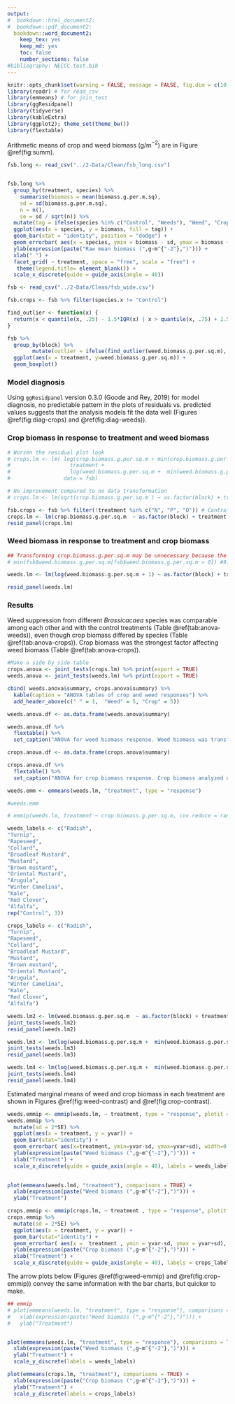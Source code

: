 ```yaml
---
output: 
#  bookdown::html_document2: 
#  bookdown::pdf_document2:
  bookdown::word_document2:
    keep_tex: yes
    keep_md: yes
    toc: false
    number_sections: false
#bibliography: NECCC-test.bib
---
```


```r
knitr::opts_chunk$set(warning = FALSE, message = FALSE, fig.dim = c(10, 6), fig.fullwidth=TRUE)
library(readr) # for read_csv
library(emmeans) # for join_test
library(ggResidpanel)
library(tidyverse)
library(kableExtra)
library(ggplot2); theme_set(theme_bw())
library(flextable)
```

Arithmetic means of crop and weed biomass (g/m$^{-2}$) are in Figure \@ref(fig:summ).  

```r
fsb.long <- read_csv("../2-Data/Clean/fsb_long.csv")


fsb.long %>% 
  group_by(treatment, species) %>%
    summarise(biomass = mean(biomass.g.per.m.sq),
    sd = sd(biomass.g.per.m.sq),
    n = n(),
    se = sd / sqrt(n)) %>%
  mutate(tag = ifelse(species %in% c("Control", "Weeds"), "Weed", "Crop")) %>% 
  ggplot(aes(x = species, y = biomass, fill = tag)) +
  geom_bar(stat = "identity", position = "dodge") + 
  geom_errorbar( aes(x = species, ymin = biomass - sd, ymax = biomass + sd), width=0.4, colour="black", alpha=0.9, size=1) + 
  ylab(expression(paste("Raw mean biomass (",g~m^{"-2"},")"))) +
  xlab(" ") + 
  facet_grid( ~ treatment, space = "free", scale = "free") + 
   theme(legend.title= element_blank()) + 
  scale_x_discrete(guide = guide_axis(angle = 40)) 
```


```r
fsb <- read_csv("../2-Data/Clean/fsb_wide.csv")
```

```r
fsb.crops <- fsb %>% filter(species.x != "Control")

find_outlier <- function(x) {
  return(x < quantile(x, .25) - 1.5*IQR(x) | x > quantile(x, .75) + 1.5*IQR(x))
}

fsb %>%
  group_by(block) %>% 
        mutate(outlier = ifelse(find_outlier(weed.biomass.g.per.sq.m), block.f, NA)) %>%
  ggplot(aes(x = treatment, y=weed.biomass.g.per.sq.m)) +
  geom_boxplot() 
```


### Model diagnosis 

Using `ggResidpanel` version 0.3.0 (Goode and Rey, 2019) for model diagnosis, no predictable pattern in the plots of residuals vs. predicted values suggests that the analysis models fit the data well (Figures \@ref(fig:diag-crops) and \@ref(fig:diag-weeds)).   


### Crop biomass in response to treatment and weed biomass 


```r
# Worsen the residual plot look
# crops.lm <- lm( log(crop.biomass.g.per.sq.m + min(crop.biomass.g.per.sq.m[crop.biomass.g.per.sq.m > 0]))  ~ as.factor(block) + 
#                   treatment +
#                   log(weed.biomass.g.per.sq.m +  min(weed.biomass.g.per.sq.m[weed.biomass.g.per.sq.m  > 0])),
#                 data = fsb)

# No improvement compared to no data transformation 
# crops.lm <- lm(sqrt(crop.biomass.g.per.sq.m ) ~ as.factor(block) + treatment + weed.biomass.g.per.sq.m, data = fsb)
```

```r
fsb.crops <- fsb %>% filter(!treatment %in% c("N", "P", "O")) # Control treatments had no crop
crops.lm <- lm(crop.biomass.g.per.sq.m  ~ as.factor(block) + treatment + weed.biomass.g.per.sq.m, data = fsb.crops)
resid_panel(crops.lm)
```

### Weed biomass in response to treatment and crop biomass 
```r

## Transforming crop.biomass.g.per.sq.m may be unnecessary because the Control treatment was mean to be zero for crop biomass 
# min(fsb$weed.biomass.g.per.sq.m[fsb$weed.biomass.g.per.sq.m > 0]) #9.24

weeds.lm <- lm(log(weed.biomass.g.per.sq.m + 1) ~ as.factor(block) + treatment + crop.biomass.g.per.sq.m, data = fsb)

resid_panel(weeds.lm)

```

### Results  

Weed suppression from different *Brassicacaea* species was comparable among each other and with the control treatments (Table \@ref(tab:anova-weeds)), even though crop biomass differed by species (Table \@ref(tab:anova-crops)). Crop biomass was the strongest factor affecting weed biomass  (Table \@ref(tab:anova-crops)).

```r
#Make a side by side table 
crops.anova <- joint_tests(crops.lm) %>% print(export = TRUE)
weeds.anova <- joint_tests(weeds.lm) %>% print(export = TRUE)
```

```r
cbind( weeds.anova$summary, crops.anova$summary) %>%
  kable(caption = "ANOVA tables of crop and weed responses") %>%
  add_header_above(c(" " = 1,  "Weed" = 5, "Crop" = 5))
```

```r
weeds.anova.df <- as.data.frame(weeds.anova$summary)

weeds.anova.df %>%
  flextable() %>%
  set_caption("ANOVA for weed biomass response. Weed biomass was transformed with ln(x + 1) to maintain data normality.")
```

```r
crops.anova.df <- as.data.frame(crops.anova$summary)

crops.anova.df %>%
  flextable() %>%
  set_caption("ANOVA for crop biomass response. Crop biomass analyzed on the original scale.")
```



```r
weeds.emm <- emmeans(weeds.lm, "treatment", type = "response")

#weeds.emm 

# emmip(weeds.lm, treatment ~ crop.biomass.g.per.sq.m, cov.reduce = range)

weeds_labels <- c("Radish",
"Turnip",
"Rapeseed",
"Collard", 
"Broadleaf Mustard",
"Mustard",
"Brown mustard", 
"Oriental Mustard",
"Arugula",
"Winter Camelina",
"Kale",
"Red Clover",
"Alfalfa", 
rep("Control", 3))

crops_labels <- c("Radish",
"Turnip",
"Rapeseed",
"Collard", 
"Broadleaf Mustard",
"Mustard",
"Brown mustard", 
"Oriental Mustard",
"Arugula",
"Winter Camelina",
"Kale",
"Red Clover",
"Alfalfa")
```

```r
weeds.lm2 <- lm(weed.biomass.g.per.sq.m  ~ as.factor(block) + treatment + crop.biomass.g.per.sq.m, data = fsb)
joint_tests(weeds.lm2)
resid_panel(weeds.lm2)
```

```r
weeds.lm3 <- lm(log(weed.biomass.g.per.sq.m +  min(weed.biomass.g.per.sq.m[weed.biomass.g.per.sq.m > 0]))  ~ as.factor(block) +  crop.biomass.g.per.sq.m, data = fsb)
joint_tests(weeds.lm3)
resid_panel(weeds.lm3)
```

```r
weeds.lm4 <- lm(log(weed.biomass.g.per.sq.m +  min(weed.biomass.g.per.sq.m[weed.biomass.g.per.sq.m > 0]))  ~ as.factor(block) +  treatment, data = fsb)
joint_tests(weeds.lm4)
resid_panel(weeds.lm4)
```

Estimated marginal means of weed and crop biomass in each treatment are shown in Figures \@ref(fig:weed-contrast) and \@ref(fig:crop-contrast).    


```r

weeds.emmip <- emmip(weeds.lm, ~ treatment, type = "response", plotit = FALSE)
weeds.emmip %>% 
  mutate(sd = 2*SE) %>%
  ggplot(aes(x = treatment, y = yvar)) +
  geom_bar(stat="identity") + 
  geom_errorbar( aes(x=treatment, ymin=yvar-sd, ymax=yvar+sd), width=0.4, colour="orange", alpha=0.9, size=1.3) + 
  ylab(expression(paste("Weed biomass (",g~m^{"-2"},")"))) +
  xlab("Treatment") + 
  scale_x_discrete(guide = guide_axis(angle = 40), labels = weeds_labels)
  
```


```r
plot(emmeans(weeds.lm4, "treatment"), comparisons = TRUE) + 
  xlab(expression(paste("Weed biomass (",g~m^{"-2"},")"))) +
  ylab("Treatment")
```

```r
crops.emmip <- emmip(crops.lm, ~ treatment , type = "response", plotit = FALSE)
crops.emmip %>% 
  mutate(sd = 2*SE) %>%
  ggplot(aes(x = treatment, y = yvar)) +
  geom_bar(stat="identity") + 
  geom_errorbar( aes(x =  treatment , ymin = yvar-sd, ymax = yvar+sd), width=0.4, colour="orange", alpha=0.9, size=1.3) + 
  ylab(expression(paste("Crop biomass (",g~m^{"-2"},")"))) +
  xlab("Treatment") + 
  scale_x_discrete(guide = guide_axis(angle = 40), labels = crops_labels)
```

The arrow plots below (Figures \@ref(fig:weed-emmip) and \@ref(fig:crop-emmip)) convey the same information with the bar charts, but quicker to make. 

```r
## emmip
# plot(emmeans(weeds.lm, "treatment", type = "response"), comparisons = TRUE) + 
#   xlab(expression(paste("Weed biomass (",g~m^{"-2"},")"))) +
#   ylab("Treatment")


plot(emmeans(weeds.lm, "treatment", type = "response"), comparisons = TRUE) + 
  xlab(expression(paste("Weed biomass (",g~m^{"-2"},")"))) +
  ylab("Treatment") + 
  scale_y_discrete(labels = weeds_labels)
```

```r
plot(emmeans(crops.lm, "treatment"), comparisons = TRUE) + 
  xlab(expression(paste("Crop biomass (",g~m^{"-2"},")"))) +
  ylab("Treatment") + 
  scale_y_discrete(labels = crops_labels)
```